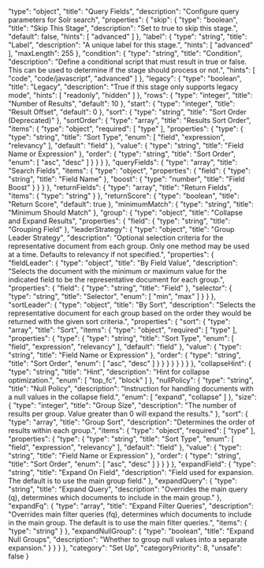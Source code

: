   "type": "object",
  "title": "Query Fields",
  "description": "Configure query parameters for Solr search",
  "properties": {
    "skip": {
      "type": "boolean",
      "title": "Skip This Stage",
      "description": "Set to true to skip this stage.",
      "default": false,
      "hints": [
        "advanced"
      ]
    },
    "label": {
      "type": "string",
      "title": "Label",
      "description": "A unique label for this stage.",
      "hints": [
        "advanced"
      ],
      "maxLength": 255
    },
    "condition": {
      "type": "string",
      "title": "Condition",
      "description": "Define a conditional script that must result in true or false. This can be used to determine if the stage should process or not.",
      "hints": [
        "code",
        "code/javascript",
        "advanced"
      ]
    },
    "legacy": {
      "type": "boolean",
      "title": "Legacy",
      "description": "True if this stage only supports legacy mode",
      "hints": [
        "readonly",
        "hidden"
      ]
    },
    "rows": {
      "type": "integer",
      "title": "Number of Results",
      "default": 10
    },
    "start": {
      "type": "integer",
      "title": "Result Offset",
      "default": 0
    },
    "sort": {
      "type": "string",
      "title": "Sort Order (Deprecated)"
    },
    "sortOrder": {
      "type": "array",
      "title": "Results Sort Order",
      "items": {
        "type": "object",
        "required": [
          "type"
        ],
        "properties": {
          "type": {
            "type": "string",
            "title": "Sort Type",
            "enum": [
              "field",
              "expression",
              "relevancy"
            ],
            "default": "field"
          },
          "value": {
            "type": "string",
            "title": "Field Name or Expression"
          },
          "order": {
            "type": "string",
            "title": "Sort Order",
            "enum": [
              "asc",
              "desc"
            ]
          }
        }
      }
    },
    "queryFields": {
      "type": "array",
      "title": "Search Fields",
      "items": {
        "type": "object",
        "properties": {
          "field": {
            "type": "string",
            "title": "Field Name"
          },
          "boost": {
            "type": "number",
            "title": "Field Boost"
          }
        }
      }
    },
    "returnFields": {
      "type": "array",
      "title": "Return Fields",
      "items": {
        "type": "string"
      }
    },
    "returnScore": {
      "type": "boolean",
      "title": "Return Score",
      "default": true
    },
    "minimumMatch": {
      "type": "string",
      "title": "Minimum Should Match"
    },
    "group": {
      "type": "object",
      "title": "Collapse and Expand Results",
      "properties": {
        "field": {
          "type": "string",
          "title": "Grouping Field"
        },
        "leaderStrategy": {
          "type": "object",
          "title": "Group Leader Strategy",
          "description": "Optional selection criteria for the representative document from each group. Only one method may be used at a time. Defaults to relevancy if not specified.",
          "properties": {
            "fieldLeader": {
              "type": "object",
              "title": "By Field Value",
              "description": "Selects the document with the minimum or maximum value for the indicated field to be the representative document for each group.",
              "properties": {
                "field": {
                  "type": "string",
                  "title": "Field"
                },
                "selector": {
                  "type": "string",
                  "title": "Selector",
                  "enum": [
                    "min",
                    "max"
                  ]
                }
              }
            },
            "sortLeader": {
              "type": "object",
              "title": "By Sort",
              "description": "Selects the representative document for each group based on the order they would be returned with the given sort criteria.",
              "properties": {
                "sort": {
                  "type": "array",
                  "title": "Sort",
                  "items": {
                    "type": "object",
                    "required": [
                      "type"
                    ],
                    "properties": {
                      "type": {
                        "type": "string",
                        "title": "Sort Type",
                        "enum": [
                          "field",
                          "expression",
                          "relevancy"
                        ],
                        "default": "field"
                      },
                      "value": {
                        "type": "string",
                        "title": "Field Name or Expression"
                      },
                      "order": {
                        "type": "string",
                        "title": "Sort Order",
                        "enum": [
                          "asc",
                          "desc"
                        ]
                      }
                    }
                  }
                }
              }
            }
          }
        },
        "collapseHint": {
          "type": "string",
          "title": "Hint",
          "description": "Hint for collapse optimization.",
          "enum": [
            "top_fc",
            "block"
          ]
        },
        "nullPolicy": {
          "type": "string",
          "title": "Null Policy",
          "description": "Instruction for handling documents with a null values in the collapse field.",
          "enum": [
            "expand",
            "collapse"
          ]
        },
        "size": {
          "type": "integer",
          "title": "Group Size",
          "description": "The number of results per group. Value greater than 0 will expand the results."
        },
        "sort": {
          "type": "array",
          "title": "Group Sort",
          "description": "Determines the order of results within each group.",
          "items": {
            "type": "object",
            "required": [
              "type"
            ],
            "properties": {
              "type": {
                "type": "string",
                "title": "Sort Type",
                "enum": [
                  "field",
                  "expression",
                  "relevancy"
                ],
                "default": "field"
              },
              "value": {
                "type": "string",
                "title": "Field Name or Expression"
              },
              "order": {
                "type": "string",
                "title": "Sort Order",
                "enum": [
                  "asc",
                  "desc"
                ]
              }
            }
          }
        },
        "expandField": {
          "type": "string",
          "title": "Expand On Field",
          "description": "Field used for expansion. The default is to use the main group field."
        },
        "expandQuery": {
          "type": "string",
          "title": "Expand Query",
          "description": "Overrides the main query (q), determines which documents to include in the main group."
        },
        "expandFq": {
          "type": "array",
          "title": "Expand Filter Queries",
          "description": "Overrides main filter queries (fq), determines which documents to include in the main group. The default is to use the main filter queries.",
          "items": {
            "type": "string"
          }
        },
        "expandNullGroup": {
          "type": "boolean",
          "title": "Expand Null Groups",
          "description": "Whether to group null values into a separate expansion."
        }
      }
    }
  },
  "category": "Set Up",
  "categoryPriority": 8,
  "unsafe": false
}
